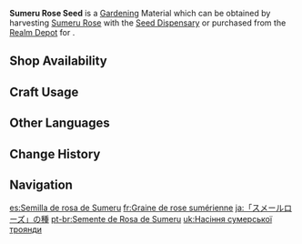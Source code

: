 {{Item Infobox
|id           = 130027
|image        = Item Sumeru Rose Seed.png
|type         = Gardening Materials
|group        = Luxuriant Glebe
|invCategory  = Seed Dispensary
|description  = A seed obtained from the [[Seed Dispensary]]. A quality seed full of life, just waiting to be planted in the fields of the Realm Within. After some time, it will grow into a [[Sumeru Rose]].
|source1      = Harvesting [[Sumeru Rose]] with the [[Seed Dispensary]]
|source2      = [[Serenitea Pot/Realm Depot|Realm Depot]]
}}
'''Sumeru Rose Seed''' is a [[Gardening]] Material which can be obtained by harvesting [[Sumeru Rose]] with the [[Seed Dispensary]] or purchased from the [[Realm Depot]] for {{Item|Realm Currency|30|x=5}}.

==Shop Availability==
{{Shop Availability|currency=Realm Currency}}

==Craft Usage==
{{Craft Usage}}

==Other Languages==
{{Other Languages
|default_hidden = 1
|en      = Sumeru Rose Seed
|zhs     = 「须弥蔷薇」的种子
|zhs_rm  = "Xūmí Qiángwēi" de Zhǒngzi
|zht     = 「須彌薔薇」的種子
|zht_rm  = "Xūmí Qiángwéi" de Zhǒngzǐ
|ja      = 「スメールローズ」の種
|ja_rm   = "Sumeeru Roozu" no Tane
|ko      = 「수메르 장미」 씨앗
|es      = Semilla de rosa de Sumeru
|fr      = Graine de rose sumérienne
|ru      = Семена сумерской розы
|th      = Sumeru Rose Seed
|vi      = Hạt Giống Tường Vi Sumeru
|de      = Sumeru-Rosen-Samen
|id      = Sumeru Rose Seed
|pt      = Semente de Rosa de Sumeru
|tr      = Sumeru Gülü Tohumu
|it      = Seme di rosa di Sumeru
}}

==Change History==
{{Change History|3.0}}

==Navigation==
{{Material Navbox|type=Gardening Materials}}

[[es:Semilla de rosa de Sumeru]]
[[fr:Graine de rose sumérienne]]
[[ja:「スメールローズ」の種]]
[[pt-br:Semente de Rosa de Sumeru]]
[[uk:Насіння сумерської троянди]]